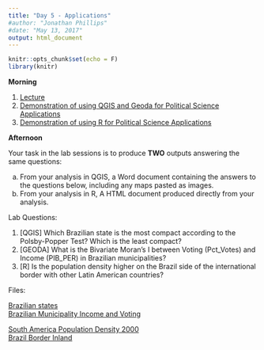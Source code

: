 ```yaml
---
title: "Day 5 - Applications"
#author: "Jonathan Phillips"
#date: "May 13, 2017"
output: html_document
---
```


<style>
.column-left{
  float: left;
  width: 50%;
  text-align: left;
}
.column-right{
  float: right;
  width: 50%;
  text-align: right;
}
</style>

```r
knitr::opts_chunk$set(echo = F)
library(knitr)
```

**Morning**

1. [Lecture](https://jonnyphillips.github.io/Intro_Spatial/Day_5/Slides_Day_5_v4.html)
3. [Demonstration of using QGIS and Geoda for Political Science Applications](https://docs.google.com/presentation/d/1v41kgi4Z45Eo1yx_lwXE-VCzSa_k19acMSCJZGaIdg4/preesnt?usp=sharing)
4. [Demonstration of using R for Political Science Applications](https://docs.google.com/presentation/d/1EPO6gaLVg0nNedrOavrZ__ioSCQes98DKLPVN1VudQc/present?usp=sharing)

**Afternoon**

Your task in the lab sessions is to produce **TWO** outputs answering the same questions:

a. From your analysis in QGIS, a Word document containing the answers to the questions below, including any maps pasted as images.
b. From your analysis in R, A HTML document produced directly from your analysis.

Lab Questions: 

1. [QGIS] Which Brazilian state is the most compact according to the Polsby-Popper Test? Which is the least compact?
2. [GEODA] What is the Bivariate Moran's I between Voting (Pct_Votes) and Income (PIB_PER) in Brazilian municipalities?
3. [R] Is the population density higher on the Brazil side of the international border with other Latin American countries?

Files:

[Brazilian states](https://jonnyphillips.github.io/Intro_Spatial/Day_5/Data/Brazil_states.zip)  
[Brazilian Municipality Income and Voting](https://jonnyphillips.github.io/Intro_Spatial/Day_5/Data/Br_muns_votes.zip)

[South America Population Density 2000](https://jonnyphillips.github.io/Intro_Spatial/Day_5/Data/lacpopd00.tif/lacpopd00.zip)  
[Brazil Border Inland](https://jonnyphillips.github.io/Intro_Spatial/Day_5/Data/Br_Border_interior.zip)

